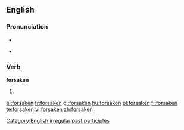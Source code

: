 ==English==

===Pronunciation===
* {{IPA|/ˈfoɻseɪkən/}}
* {{audio|en-us-forsaken.ogg|Audio (US)}}
*: {{rhymes|eɪkən}}

===Verb===
'''forsaken'''

# {{past participle of|[[forsake]]}}

[[Category:English irregular past participles]]

[[el:forsaken]]
[[fr:forsaken]]
[[gl:forsaken]]
[[hu:forsaken]]
[[pl:forsaken]]
[[fi:forsaken]]
[[te:forsaken]]
[[vi:forsaken]]
[[zh:forsaken]]